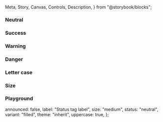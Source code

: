   Meta,
  Story,
  Canvas,
  Controls,
  Description,
} from "@storybook/blocks";


<Meta of={IcStatusTagStories} />

<Description markdown={readme} />

### Neutral

<Canvas>
  <Story of={IcStatusTagStories.Neutral} />
</Canvas>

### Success

<Canvas>
  <Story of={IcStatusTagStories.Success} />
</Canvas>

### Warning

<Canvas>
  <Story of={IcStatusTagStories.Warning} />
</Canvas>

### Danger

<Canvas>
  <Story of={IcStatusTagStories.Danger} />
</Canvas>

### Letter case

<Canvas>
  <Story of={IcStatusTagStories.LetterCase} />
</Canvas>

### Size

<Canvas>
  <Story of={IcStatusTagStories.Size} />
</Canvas>

### Playground

  announced: false,
  label: "Status tag label",
  size: "medium",
  status: "neutral",
  variant: "filled",
  theme: "inherit",
  uppercase: true,
};

<Canvas>
  <Story of={IcStatusTagStories.Playground} />
</Canvas>
